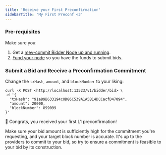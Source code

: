 ```yaml
---
title: 'Receive your First Preconfirmation'
sidebarTitle: 'My First Preconf <3'
---
```


### Pre-requisites
Make sure you:
1. Get a [mev-commit Bidder Node up and running](https://docs.primev.xyz/get-started/quickstart).
2. [Fund your node](https://docs.primev.xyz/get-started/bidders/fund-node) so you have the funds to submit bids.

### Submit a Bid and Receive a Preconfirmation Commitment

Change the `txHash`, `amount`, and `blockNumber` to your liking:

```shell ❯_ terminal
curl -X POST <http://localhost:13523/v1/bidder/bid> \
-d '{
  "txHash": "91a89B633194c0D86C539A1A5B14DCCacfD47094",
  "amount": 20000,
  "blockNumber": 899099
}'
```

🎉 Congrats, you received your first L1 preconfirmation!

Make sure your bid amount is sufficiently high for the commitment you're requesting, and your target block number is accurate. It's up to the providers to commit to your bid, so try to ensure a commitment is feasible to your bid by its construction.
